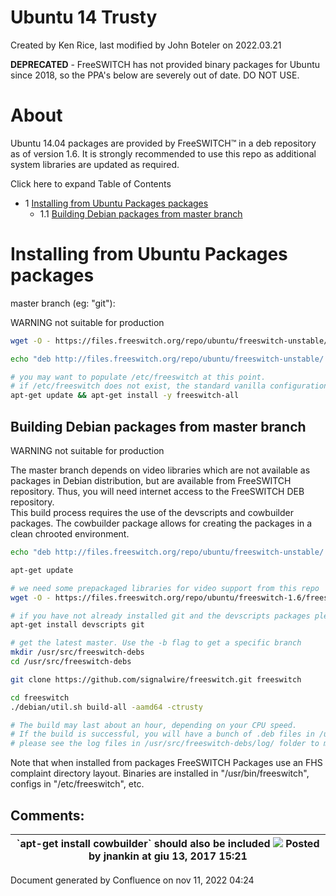 
# Ubuntu 14 Trusty 

 Created by  Ken Rice, last modified by  John Boteler on 2022.03.21

  
**DEPRECATED** \- FreeSWITCH has not provided binary packages for Ubuntu since 2018, so the PPA's below are severely out of date. DO NOT USE.

# About

Ubuntu 14.04 packages are provided by FreeSWITCH™ in a deb repository as of version 1.6\. It is strongly recommended to use this repo as additional system libraries are updated as required.  

Click here to expand Table of Contents

* 1 [Installing from Ubuntu Packages packages](#installing-from-ubuntu-packages-packages-)  
   * 1.1 [Building Debian packages from master branch](#building-debian-packages-from-master-branch)

  
# Installing from Ubuntu Packages packages 

master branch (eg: "git"):

WARNING not suitable for production

```bash
wget -O - https://files.freeswitch.org/repo/ubuntu/freeswitch-unstable/freeswitch_archive_g0.pub | apt-key add -

echo "deb http://files.freeswitch.org/repo/ubuntu/freeswitch-unstable/ trusty main" > /etc/apt/sources.list.d/freeswitch.list

# you may want to populate /etc/freeswitch at this point.
# if /etc/freeswitch does not exist, the standard vanilla configuration is deployed
apt-get update && apt-get install -y freeswitch-all

```

## Building Debian packages from master branch

WARNING not suitable for production

The master branch depends on video libraries which are not available as packages in Debian distribution, but are available from FreeSWITCH repository. Thus, you will need internet access to the FreeSWITCH DEB repository.  
This build process requires the use of the devscripts and cowbuilder packages. The cowbuilder package allows for creating the packages in a clean chrooted environment.

```bash
echo "deb http://files.freeswitch.org/repo/ubuntu/freeswitch-unstable/ trusty main" > /etc/apt/sources.list.d/freeswitch.list

apt-get update

# we need some prepackaged libraries for video support from this repo
wget -O - https://files.freeswitch.org/repo/ubuntu/freeswitch-1.6/freeswitch_archive_g0.pub | apt-key add -

# if you have not already installed git and the devscripts packages please install them now
apt-get install devscripts git

# get the latest master. Use the -b flag to get a specific branch
mkdir /usr/src/freeswitch-debs
cd /usr/src/freeswitch-debs

git clone https://github.com/signalwire/freeswitch.git freeswitch

cd freeswitch
./debian/util.sh build-all -aamd64 -ctrusty

# The build may last about an hour, depending on your CPU speed.
# If the build is successful, you will have a bunch of .deb files in /usr/src/freeswitch-debs
# please see the log files in /usr/src/freeswitch-debs/log/ folder to monitor the build or look for failures
```

Note that when installed from packages FreeSWITCH Packages use an FHS complaint directory layout. Binaries are installed in "/usr/bin/freeswitch", configs in "/etc/freeswitch", etc.

  
## Comments:

| \`apt-get install cowbuilder\` should also be included ![](/images/icons/contenttypes/comment_16.png) Posted by jnankin at giu 13, 2017 15:21 |
| -------------------------------------------------------------------------------------------------------------------------------------------- |

Document generated by Confluence on nov 11, 2022 04:24
